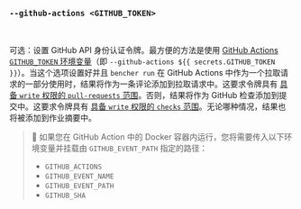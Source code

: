 ### `--github-actions <GITHUB_TOKEN>`

<br />

可选：设置 GitHub API 身份认证令牌。最方便的方法是使用 [GitHub Actions `GITHUB_TOKEN` 环境变量][github token]（即 `--github-actions ${{ secrets.GITHUB_TOKEN }}`）。当这个选项设置好并且 `bencher run` 在 GitHub Actions 中作为一个拉取请求的一部分使用时，结果将作为一条评论添加到拉取请求中。这要求令牌具有 [具备 `write` 权限的 `pull-requests` 范围][github token permissions]。否则，结果将作为 GitHub 检查添加到提交中。这要求令牌具有 [具备 `write` 权限的 `checks` 范围][github token permissions]。无论哪种情况，结果也将被添加到作业摘要中。

[github token]: https://docs.github.com/zh/actions/security-guides/automatic-token-authentication
[github token permissions]: https://docs.github.com/zh/actions/security-for-github-actions/security-guides/automatic-token-authentication#permissions-for-the-github_token

> 🐰 如果您在 GitHub Action 中的 Docker 容器内运行，您将需要传入以下环境变量并挂载由 `GITHUB_EVENT_PATH` 指定的路径：
> - `GITHUB_ACTIONS`
> - `GITHUB_EVENT_NAME`
> - `GITHUB_EVENT_PATH`
> - `GITHUB_SHA`